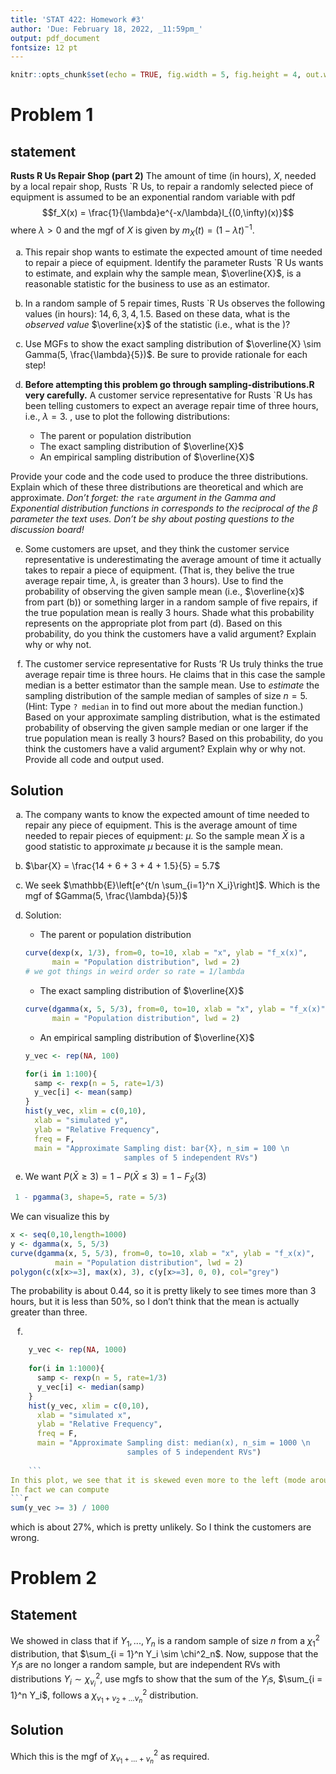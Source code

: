 ```yaml
---
title: 'STAT 422: Homework #3'
author: 'Due: February 18, 2022, _11:59pm_'
output: pdf_document
fontsize: 12 pt
---
```



```r
knitr::opts_chunk$set(echo = TRUE, fig.width = 5, fig.height = 4, out.width = "0.45\\linewidth", fig.align = "center")
```

# Problem 1
## statement
__Rusts R Us Repair Shop (part 2)__ The amount of time (in hours), $X$, needed by a local repair shop, Rusts `R Us, to repair a randomly
selected piece of equipment is assumed to be an exponential random variable with pdf
$$f_X(x) = \frac{1}{\lambda}e^{-x/\lambda}I_{(0,\infty)(x)}$$ where $\lambda > 0$ and the mgf of $X$ is given by $m_X(t) = (1-\lambda t)^{-1}$.

a. This repair shop wants to estimate the expected amount of time needed to repair a piece of equipment. Identify the parameter Rusts `R Us wants to estimate, and explain why the sample mean, $\overline{X}$, is a reasonable statistic for the business to use as an estimator.  
b. In a random sample of 5 repair times, Rusts `R Us observes the following values (in hours): $14, 6, 3, 4, 1.5$. Based on these data, what is the _observed value_ $\overline{x}$ of the statistic (i.e., what is the \emph{estimate})? 
c. Use MGFs to show the exact sampling distribution of $\overline{X} \sim Gamma(5, \frac{\lambda}{5})$. Be sure to provide rationale for each step!

d. __Before attempting this problem go through sampling-distributions.R very carefully.__ A customer service representative for Rusts `R Us has been telling customers to expect an average repair time of three hours, i.e., $\lambda = 3$. \emph{Under this assumption ($\lambda = 3hrs$)}, use \textsf{R} to plot the following distributions:
     
    - The parent or population distribution
    - The exact sampling distribution of $\overline{X}$ 
    - An empirical sampling distribution of $\overline{X}$ 
         
Provide your code and the code used to produce the three distributions. Explain which of these three distributions are theoretical and which are approximate. _Don't forget: the_ `rate` _argument in the Gamma and Exponential distribution functions in \textsf{R} corresponds to the reciprocal of the $\beta$ parameter the text uses. Don't be shy about posting \textsf{R} questions to the discussion board!_
         
e. Some customers are upset, and they think the customer service representative is underestimating the average amount of time it actually takes to repair a piece of equipment. (That is, they belive the true average repair time, $\lambda$, is greater than 3 hours). Use \textsf{R} to find the probability of observing the given sample mean (i.e., $\overline{x}$ from part (b)) or something larger in a random sample of five repairs, if the true population mean is really 3 hours. Shade what this probability represents on the appropriate plot from part (d). Based on this probability, do you think the customers have a valid argument? Explain why or why not. 

f. The customer service representative for Rusts 'R Us truly thinks the true average repair time is three hours. He claims that in this case the sample median is a better estimator than the sample mean. Use \textsf{R} to _estimate_ the sampling distribution of the sample median of samples of size $n=5$. (Hint: Type `? median` in \textsf{R} to find out more about the median function.) Based on your approximate sampling distribution, what is the estimated probability of observing the given sample median or one larger if the true population mean is really 3 hours? Based on this probability, do you think the customers have a valid argument? Explain why or why not. Provide all \textsf{R} code and output used.

## Solution

a. The company wants to know the expected amount of time needed to repair any piece of equipment.
This is the average amount of time needed to repair pieces of equipment: $\mu$.
So the sample mean $\bar{X}$ is a good statistic to approximate $\mu$ because it is the sample mean.

b. $\bar{X} = \frac{14 + 6 + 3 + 4 + 1.5}{5} = 5.7$

c. We seek $\mathbb{E}\left[e^{t/n \sum_{i=1}^n X_i}\right]$. 
\begin{align*}
  \mathbb{E}\left[e^{t/n \sum_{i=1}^n X_i}\right] &= \mathbb{E}\left[\prod_{i=1}^n e^{t/n X_i}\right] \\
&\overset{iid}{=} \prod_{i=1}^n \mathbb{E}\left[ e^{t/n X_i}\right] \\
&= \prod_{i=1}^5 \mathbb{E}\left[ e^{t/5 X_i}\right] \\
&= \prod_{i=1}^5 (1 - \lambda \frac{t}{5})^{-1} \\
&= (1 - \lambda \frac{t}{5})^{-5s} \\
\end{align*}
Which is the mgf of $Gamma(5, \frac{\lambda}{5})$

d. Solution:

    - The parent or population distribution
    
    ```r
    curve(dexp(x, 1/3), from=0, to=10, xlab = "x", ylab = "f_x(x)", 
          main = "Population distribution", lwd = 2)  
    # we got things in weird order so rate = 1/lambda 
    ```
    
    - The exact sampling distribution of $\overline{X}$ 
    
    ```r
    curve(dgamma(x, 5, 5/3), from=0, to=10, xlab = "x", ylab = "f_x(x)",
          main = "Population distribution", lwd = 2)
    ```
    
   
    
    
    - An empirical sampling distribution of $\overline{X}$ 

    ```r
    y_vec <- rep(NA, 100)
    
    for(i in 1:100){
      samp <- rexp(n = 5, rate=1/3)
      y_vec[i] <- mean(samp)
    }
    hist(y_vec, xlim = c(0,10), 
      xlab = "simulated y", 
      ylab = "Relative Frequency", 
      freq = F,
      main = "Approximate Sampling dist: bar{X}, n_sim = 100 \n
                          samples of 5 independent RVs") 
    ```

e. We want $P(\bar{X} \geq 3) = 1 - P(\bar{X} \leq 3) = 1 - F_{\bar{X}}(3)$

```r
 1 - pgamma(3, shape=5, rate = 5/3)
```
We can visualize this by 
```r
x <- seq(0,10,length=1000)
y <- dgamma(x, 5, 5/3)
curve(dgamma(x, 5, 5/3), from=0, to=10, xlab = "x", ylab = "f_x(x)",
          main = "Population distribution", lwd = 2)
polygon(c(x[x>=3], max(x), 3), c(y[x>=3], 0, 0), col="grey")

```

The probability is about 0.44, so it is pretty likely to see times more than 3 hours, but it is less than 50%, so I don't think that the mean is actually greater than three.

f. 

```r
    y_vec <- rep(NA, 1000)
    
    for(i in 1:1000){
      samp <- rexp(n = 5, rate=1/3)
      y_vec[i] <- median(samp)
    }
    hist(y_vec, xlim = c(0,10), 
      xlab = "simulated x", 
      ylab = "Relative Frequency", 
      freq = F,
      main = "Approximate Sampling dist: median(x), n_sim = 1000 \n
                          samples of 5 independent RVs") 
      
    ```
In this plot, we see that it is skewed even more to the left (mode around 2) which indeciates that finding the median of $\geq 3$ is pretty un-likely.
In fact we can compute
```r
sum(y_vec >= 3) / 1000
```
which is about 27%, which is pretty unlikely. So I think the customers are wrong.

# Problem 2
## Statement
We showed in class that if $Y_1,...,Y_n$ is a random sample of size $n$ from a $\chi^2_1$ distribution, that $\sum_{i = 1}^n Y_i \sim \chi^2_n$. Now, suppose that the $Y_i$s are no longer a random sample, but are independent RVs with distributions $Y_i \sim \chi^2_{\nu_i}$, use mgfs to show that the sum of the $Y_i$s, $\sum_{i = 1}^n Y_i$, follows a $\chi^2_{\nu_1 + \nu_2 + \hdots \nu_n}$ distribution.
     
## Solution

\begin{align*}
  \mathbb{E}\left[ e^{t * \sum_{i=1}^n Y_i} \right] &= \mathbb{E}\left[ \prod_{i=1}^n e^{t * Y_i} \right] \\
  &\overset{iid}{=} \prod_{i=1}^n \mathbb{E}\left[ e^{t * Y_i} \right] \\
  &= \prod_{i=1}^n (1 - 2t)^{-\nu_i / 2} \\
  &= (1 - 2t)^{\frac{-1}{2} \sum_{i=1}^n \nu_i}
\end{align*}

Which this is the mgf of $\chi^2_{\nu_1 + \dots + \nu_n}$ as required.





